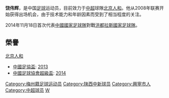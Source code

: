 {{noteta|G1=足球}}{{Football player infobox
| playername = 饶伟辉
| image = [[File:Rao_Weihui.JPG|230 px]]
| fullname = 饶伟辉
| englishfullname = Rao Weihui
| countryofbirth = {{CHN}}
| cityofbirth = [[广东|广东]][[兴宁市|兴宁]]
| dateofbirth = {{birth date and age|1989|3|25}}
| height = {{height|m=1.78}}
| position = [[左后卫|左后卫]]
| currentclub = [[北京人和|北京人和]]
| clubnumber = 31
| youthyears =
| youthclubs = [[陕西中新|陕西中新]]
| years = 2008－
| clubs = [[北京人和|北京人和]]
| caps(goals) = 201 (1)
| nationalyears = 2014
| nationalteam = [[中国国家足球队|中国]]
| nationalcaps(goals) = 3 (0)
| pcupdate = 2018-11-18
|}}

'''饶伟辉'''{{BD|1989年|3月25日|||R}}，是中国[[足球|足球]]运动员，目前效力于[[中超|中超]]球隊[[北京人和|北京人和]]。他从2008年联赛开始获得出场机会，由于技术能力和年龄因素而受到了相当程度的关注。

2014年11月18日首次代表[[中國國家足球隊|中國國家足球隊]]對戰[[洪都拉斯國家足球隊|洪都拉斯國家足球隊]]。

==榮譽==
[[北京人和|北京人和]]
* [[中國足協盃|中國足協盃]]: [[2013年中國足協杯|2013]]
* [[中國足球協會超級盃|中國足球協會超級盃]]: [[2014年中國足球協會超級盃|2014]]

{{2009年陕西浐灞名单}}
{{2010年中超分类名单陕西}}
{{2011年中超分类名单陕西}}
{{2012年中超分类名单貴州}}
{{2013年中超分类名单贵州}}
{{2014年中超分类名单贵州}}
{{2015年中超分类名单贵州}}
{{2016年中甲分类名单北京人和}}
{{2017年中甲分类名单北京人和}}
{{2018年中超分类名单北京人和}}
{{2019年中超分类名单北京人和}}

{{DEFAULTSORT:RAO Weihui}}
[[Category:梅州籍足球运动员|Category:梅州籍足球运动员]]
[[Category:陕西中新球员|Category:陕西中新球员]]
[[Category:興寧市人|Category:興寧市人]]
[[Category:中超球员|Category:中超球员]]
[[Category:饶姓|W]]